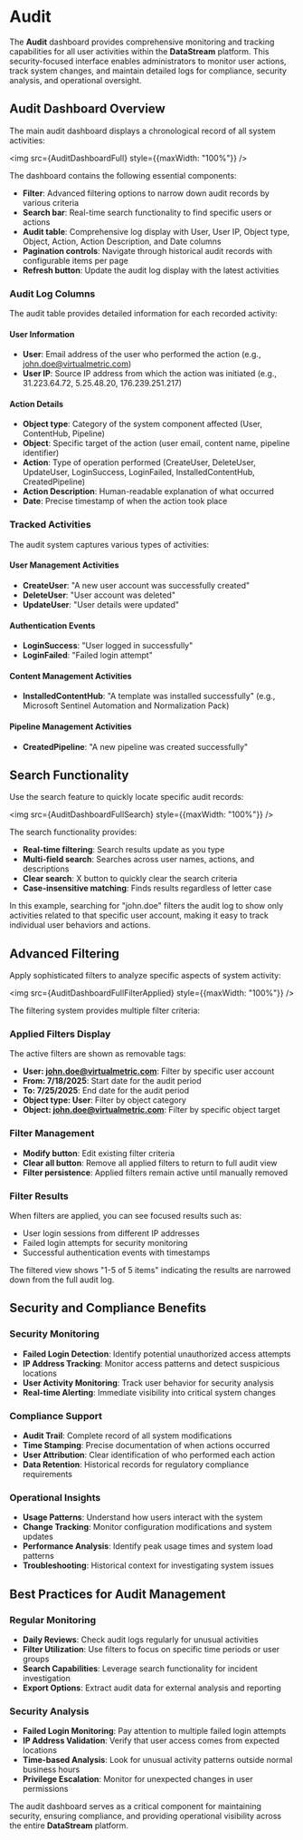 
# Audit

The **Audit** dashboard provides comprehensive monitoring and tracking capabilities for all user activities within the **DataStream** platform. This security-focused interface enables administrators to monitor user actions, track system changes, and maintain detailed logs for compliance, security analysis, and operational oversight.

## Audit Dashboard Overview

The main audit dashboard displays a chronological record of all system activities:

<img src={AuditDashboardFull} style={{maxWidth: "100%"}} />

The dashboard contains the following essential components:

- **Filter**: Advanced filtering options to narrow down audit records by various criteria
- **Search bar**: Real-time search functionality to find specific users or actions
- **Audit table**: Comprehensive log display with User, User IP, Object type, Object, Action, Action Description, and Date columns
- **Pagination controls**: Navigate through historical audit records with configurable items per page
- **Refresh button**: Update the audit log display with the latest activities

### Audit Log Columns

The audit table provides detailed information for each recorded activity:

#### User Information
- **User**: Email address of the user who performed the action (e.g., john.doe@virtualmetric.com)
- **User IP**: Source IP address from which the action was initiated (e.g., 31.223.64.72, 5.25.48.20, 176.239.251.217)

#### Action Details
- **Object type**: Category of the system component affected (User, ContentHub, Pipeline)
- **Object**: Specific target of the action (user email, content name, pipeline identifier)
- **Action**: Type of operation performed (CreateUser, DeleteUser, UpdateUser, LoginSuccess, LoginFailed, InstalledContentHub, CreatedPipeline)
- **Action Description**: Human-readable explanation of what occurred
- **Date**: Precise timestamp of when the action took place

### Tracked Activities

The audit system captures various types of activities:

#### User Management Activities
- **CreateUser**: "A new user account was successfully created"
- **DeleteUser**: "User account was deleted"  
- **UpdateUser**: "User details were updated"

#### Authentication Events
- **LoginSuccess**: "User logged in successfully"
- **LoginFailed**: "Failed login attempt"

#### Content Management Activities
- **InstalledContentHub**: "A template was installed successfully" (e.g., Microsoft Sentinel Automation and Normalization Pack)

#### Pipeline Management Activities
- **CreatedPipeline**: "A new pipeline was created successfully"

## Search Functionality

Use the search feature to quickly locate specific audit records:

<img src={AuditDashboardFullSearch} style={{maxWidth: "100%"}} />

The search functionality provides:

- **Real-time filtering**: Search results update as you type
- **Multi-field search**: Searches across user names, actions, and descriptions
- **Clear search**: X button to quickly clear the search criteria
- **Case-insensitive matching**: Finds results regardless of letter case

In this example, searching for "john.doe" filters the audit log to show only activities related to that specific user account, making it easy to track individual user behaviors and actions.

## Advanced Filtering

Apply sophisticated filters to analyze specific aspects of system activity:

<img src={AuditDashboardFullFilterApplied} style={{maxWidth: "100%"}} />

The filtering system provides multiple filter criteria:

### Applied Filters Display
The active filters are shown as removable tags:
- **User: john.doe@virtualmetric.com**: Filter by specific user account
- **From: 7/18/2025**: Start date for the audit period
- **To: 7/25/2025**: End date for the audit period  
- **Object type: User**: Filter by object category
- **Object: john.doe@virtualmetric.com**: Filter by specific object target

### Filter Management
- **Modify button**: Edit existing filter criteria
- **Clear all button**: Remove all applied filters to return to full audit view
- **Filter persistence**: Applied filters remain active until manually removed

### Filter Results
When filters are applied, you can see focused results such as:
- User login sessions from different IP addresses
- Failed login attempts for security monitoring
- Successful authentication events with timestamps

The filtered view shows "1-5 of 5 items" indicating the results are narrowed down from the full audit log.

## Security and Compliance Benefits

### Security Monitoring
- **Failed Login Detection**: Identify potential unauthorized access attempts
- **IP Address Tracking**: Monitor access patterns and detect suspicious locations
- **User Activity Monitoring**: Track user behavior for security analysis
- **Real-time Alerting**: Immediate visibility into critical system changes

### Compliance Support
- **Audit Trail**: Complete record of all system modifications
- **Time Stamping**: Precise documentation of when actions occurred
- **User Attribution**: Clear identification of who performed each action
- **Data Retention**: Historical records for regulatory compliance requirements

### Operational Insights
- **Usage Patterns**: Understand how users interact with the system
- **Change Tracking**: Monitor configuration modifications and system updates
- **Performance Analysis**: Identify peak usage times and system load patterns
- **Troubleshooting**: Historical context for investigating system issues

## Best Practices for Audit Management

### Regular Monitoring
- **Daily Reviews**: Check audit logs regularly for unusual activities
- **Filter Utilization**: Use filters to focus on specific time periods or user groups
- **Search Capabilities**: Leverage search functionality for incident investigation
- **Export Options**: Extract audit data for external analysis and reporting

### Security Analysis
- **Failed Login Monitoring**: Pay attention to multiple failed login attempts
- **IP Address Validation**: Verify that user access comes from expected locations
- **Time-based Analysis**: Look for unusual activity patterns outside normal business hours
- **Privilege Escalation**: Monitor for unexpected changes in user permissions

The audit dashboard serves as a critical component for maintaining security, ensuring compliance, and providing operational visibility across the entire **DataStream** platform.
